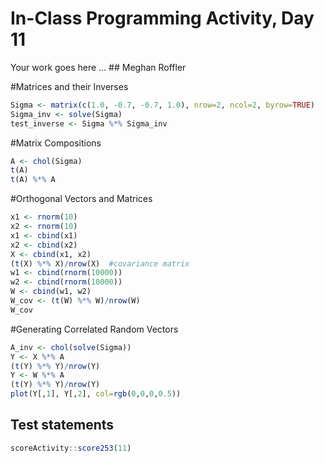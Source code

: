 # In-Class Programming Activity, Day 11

Your work goes here ...
## Meghan Roffler

#Matrices and their Inverses
```r
Sigma <- matrix(c(1.0, -0.7, -0.7, 1.0), nrow=2, ncol=2, byrow=TRUE)
Sigma_inv <- solve(Sigma)
test_inverse <- Sigma %*% Sigma_inv
```

#Matrix Compositions 
```r
A <- chol(Sigma)  
t(A) 
t(A) %*% A 
```

#Orthogonal Vectors and Matrices
```r
x1 <- rnorm(10)
x2 <- rnorm(10)
x1 <- cbind(x1)
x2 <- cbind(x2)
X <- cbind(x1, x2)
(t(X) %*% X)/nrow(X)  #covariance matrix
w1 <- cbind(rnorm(10000))
w2 <- cbind(rnorm(10000))
W <- cbind(w1, w2)
W_cov <- (t(W) %*% W)/nrow(W)
W_cov
```

#Generating Correlated Random Vectors
```r
A_inv <- chol(solve(Sigma))
Y <- X %*% A
(t(Y) %*% Y)/nrow(Y)
Y <- W %*% A
(t(Y) %*% Y)/nrow(Y)
plot(Y[,1], Y[,2], col=rgb(0,0,0,0.5))

```



## Test statements

```r
scoreActivity::score253(11)
```